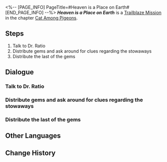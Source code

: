 <%-- [PAGE_INFO]
PageTitle=#Heaven is a Place on Earth#
[END_PAGE_INFO] --%>
{{Stub|Dialogue.}}
{{Mission Infobox
|id            = 1031401
|title         = 
|image         = Mission Heaven is a Place on Earth.png{{subst:void|<!--$UPLOAD:<<SpriteOutput/Chronicle/1031401.png>-<Mission Heaven is a Place on Earth.png>-<Fate's Atlas Images>>-->}}
|type          = Trailblaze
|event_name    = 
|chapter       = Cat Among Pigeons
|requirements  = [[Trailblaze Mission]] ''[[When the Sacred Ginmill Closes]]'' completed
|summary       = Aventurine scattered the gems, and finally &mdash; just as he hoped &mdash; got the Masked Fool, Sparkle to take the bait. After repeatedly confirming a certain key clue with Sparkle, Aventurine, self-assured of his imminent success, made his way to Clock Studios Theme Park...
|characters    = Trailblazer
|startLocation = [[Penacony]] - [[Golden Hour]]
|world         = Penacony
|area          = Golden Hour
|prev          = When the Sacred Ginmill Closes
|next          = Why Do the Heathen Rage?
|rewards       = Trailblaze EXP*600; Stellar Jade*80; Traveler's Guide*6; Lost Crystal*6; Clock Credits*300; "The Midnight Special"*1 { text = "The Midnight Special" }; Credit*90,000
}}
'''''Heaven is a Place on Earth''''' is a [[Trailblaze Mission]] in the chapter [[Cat Among Pigeons]].

==Steps==
# Talk to Dr. Ratio
# Distribute gems and ask around for clues regarding the stowaways
# Distribute the last of the gems

<!--
==Gameplay Notes==

--><!--
==Trial Character==

-->
==Dialogue==
{{Stub Dialogue}}

===Talk to Dr. Ratio===
{{Mission Description|type=trailblaze|location=Golden Hour|Through a sneaky magic trick, you get your hands on the gift money and your cornerstone, the Aventurine. Things get ugly, but your plan is still being executed at a timely pace. Not even the impending death can stop you.<br />Distribute the gift money to the pedestrians to exchange for the intel you need.}}
{{Dialogue Start}}
:{{tx}}
{{Dialogue End}}

===Distribute gems and ask around for clues regarding the stowaways===
{{Dialogue Start}}
:{{tx}}
{{Dialogue End}}

===Distribute the last of the gems===
{{Mission Description|type=trailblaze|location=Golden Hour|update|You are about to run out of money, and the ringing in your ears is getting louder. It does not bode well, and you need to hurry up.}}
{{Dialogue Start}}
:{{tx}}
{{Dialogue End}}

==Other Languages==
{{Other Languages
|en   = Heaven is a Place on Earth
|zhs  = 人间天堂
|zht  = 人間天堂
|ja   = この世の楽園
|ko   = 지상 낙원
|es   = Paraíso terrenal
|fr   = Paradis terrestre
|ru   = По эту сторону рая
|th   = สรวงสวรรค์ในแดนดิน
|vi   = Thiên Đường Nhân Gian
|de   = Paradies auf Erden
|id   = Surga Dunia
|pt   = O Paraíso é Um Lugar na Terra
}}

==Change History==
{{Change History|2.1}}

